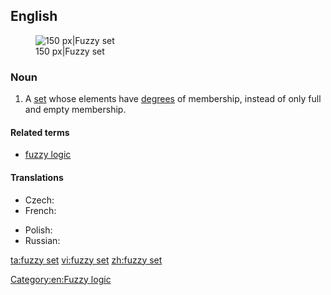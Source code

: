 ==English==
{{wikipedia}}
[[Image:Fuzzy crisp.gif|thumb|right|150 px|Fuzzy set]]

===Noun===
{{en-noun}}

# {{lb|en|fuzzy set theory|fuzzy logic}} A [[set]] whose elements have [[degree]]s of membership, instead of only full and empty membership.

====Related terms====
* [[fuzzy logic]]

====Translations====
{{trans-top|set}}
* Czech: {{t|cs|fuzzy množina|f}}
* French: {{t|fr|ensemble flou|m}}
{{trans-mid}}
* Polish: {{t|pl|zbiór rozmyty|m}}
* Russian: {{t|ru|нечёткое мно́жество|n}}
{{trans-bottom}}

[[Category:en:Fuzzy logic]]

[[ta:fuzzy set]]
[[vi:fuzzy set]]
[[zh:fuzzy set]]